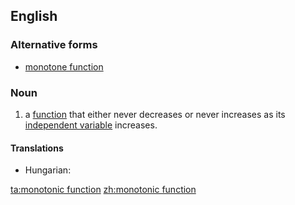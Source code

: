 ==English==

===Alternative forms===
*[[monotone function]]

===Noun===
{{en-noun}}
{{wikipedia}}

# {{mathematics}}a [[function]] that either never decreases or never increases as its [[independent variable]] increases.

====Translations====
{{trans-top|(mathematics)}}
* Hungarian: {{t-|hu|monoton függvény}}
{{trans-mid}}
{{trans-bottom}}

[[ta:monotonic function]]
[[zh:monotonic function]]